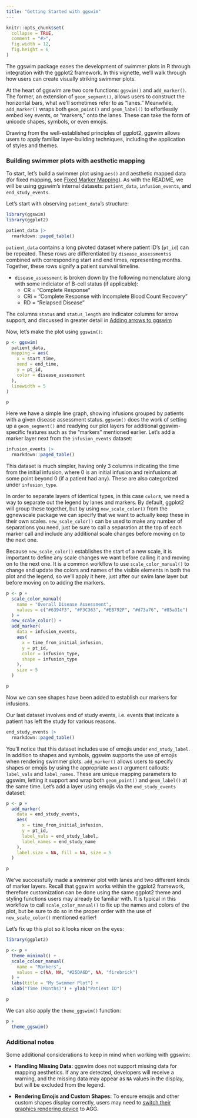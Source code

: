 ```yaml
---
title: "Getting Started with ggswim"
---
```


```r
knitr::opts_chunk$set(
  collapse = TRUE,
  comment = "#>",
  fig.width = 12,
  fig.height = 6
)
```

The ggswim package eases the development of swimmer plots in R through integration with the ggplot2 framework. In this vignette, we'll walk through how users can create visually striking swimmer plots.

At the heart of ggswim are two core functions: `ggswim()` and `add_marker()`. The former, an extension of `geom_segment()`, allows users to construct the horizontal bars, what we'll sometimes refer to as "lanes." Meanwhile, `add_marker()` wraps both `geom_point()` and `geom_label()` to effortlessly embed key events, or "markers," onto the lanes. These can take the form of unicode shapes, symbols, or even emojis.

Drawing from the well-established principles of ggplot2, ggswim allows users to apply familiar layer-building techniques, including the application of styles and themes.

### Building swimmer plots with aesthetic mapping

To start, let's build a swimmer plot using `aes()` and aesthetic mapped data (for fixed mapping, see [Fixed Marker Mapping](https://chop-cgtinformatics.github.io/ggswim/articles/fixed_markers.html)). As with the README, we will be using ggswim's internal datasets: `patient_data`, `infusion_events`, and `end_study_events`. 

Let's start with observing `patient_data`'s structure:

```r
library(ggswim)
library(ggplot2)

patient_data |>
  rmarkdown::paged_table()
```

`patient_data` contains a long pivoted dataset where patient ID's (`pt_id`) can be repeated. These rows are differentiated by `disease_assessments`s combined with corresponding start and end times, representing months. Together, these rows signify a patient survival timeline.

- `disease_assessment` is broken down by the following nomenclature along with some indiciator of B-cell status (if applicable):
   - CR = "Complete Response"
   - CRi = "Complete Response with Incomplete Blood Count Recovery"
   - RD = "Relapsed Disease"

The columns `status` and `status_length` are indicator columns for arrow support, and discussed in greater detail in [Adding arrows to ggswim](https://chop-cgtinformatics.github.io/ggswim/articles/add_arrows.html)

Now, let's make the plot using `ggswim()`:

```r
p <- ggswim(
  patient_data,
  mapping = aes(
    x = start_time,
    xend = end_time,
    y = pt_id,
    color = disease_assessment
  ),
  linewidth = 5
)

p
```

Here we have a simple line graph, showing infusions grouped by patients with a given disease assessment status. `ggswim()` does the work of setting up a `geom_segment()` and readying our plot layers for additional ggswim-specific features such as the "markers" mentioned earlier. Let's add a marker layer next from the `infusion_events` dataset:

```r
infusion_events |>
  rmarkdown::paged_table()
```

This dataset is much simpler, having only 3 columns indicating the time from the initial infusion, where 0 is an initial infusion and reinfusions at some point beyond 0 (if a patient had any). These are also categorized under `infusion_type`. 

In order to separate layers of identical types, in this case `color`s, we need a way to separate out the legend by lanes and markers. By default, ggplot2 will group these together, but by using `new_scale_color()` from the ggnewscale package we can specify that we want to actually keep these in their own scales. `new_scale_color()` can be used to make any number of separations you need, just be sure to call a separation at the top of each marker call and include any additional scale changes before moving on to the next one.

Because `new_scale_color()` establishes the start of a new scale, it is important to define any scale changes we want before calling it and moving on to the next one. It is a common workflow to use `scale_color_manual()` to change and update the colors and names of the visible elements in both the plot and the legend, so we'll apply it here, just after our swim lane layer but before moving on to adding the markers.

```r
p <- p +
  scale_color_manual(
    name = "Overall Disease Assessment",
    values = c("#6394F3", "#F3C363", "#EB792F", "#d73a76", "#85a31e")
  ) +
  new_scale_color() +
  add_marker(
    data = infusion_events,
    aes(
      x = time_from_initial_infusion,
      y = pt_id,
      color = infusion_type,
      shape = infusion_type
    ),
    size = 5
  )

p
```

Now we can see shapes have been added to establish our markers for infusions.

Our last dataset involves end of study events, i.e. events that indicate a patient has left the study for various reasons.

```r
end_study_events |>
  rmarkdown::paged_table()
```

You'll notice that this dataset includes use of emojis under `end_study_label`. In addition to shapes and symbols, ggswim supports the use of emojis when rendering swimmer plots. `add_marker()` allows users to specify shapes or emojis by using the appropriate `aes()` argument callouts: `label_vals` and `label_names`. These are unique mapping parameters to ggswim, letting it support and wrap both `geom_point()` and `geom_label()` at the same time. Let's add a layer using emojis via the `end_study_events` dataset:

```r
p <- p +
  add_marker(
    data = end_study_events,
    aes(
      x = time_from_initial_infusion,
      y = pt_id,
      label_vals = end_study_label,
      label_names = end_study_name
    ),
    label.size = NA, fill = NA, size = 5
  )

p
```

We've successfully made a swimmer plot with lanes and two different kinds of marker layers. Recall that ggswim works within the ggplot2 framework, therefore customization can be done using the same ggplot2 theme and styling functions users may already be familiar with. It is typical in this workflow to call `scale_color_manual()` to fix up the names and colors of the plot, but be sure to do so in the proper order with the use of `new_scale_color()` mentioned earlier!

Let's fix up this plot so it looks nicer on the eyes:

```r
library(ggplot2)

p <- p +
  theme_minimal() +
  scale_colour_manual(
    name = "Markers",
    values = c(NA, NA, "#25DA6D", NA, "firebrick")
  ) +
  labs(title = "My Swimmer Plot") +
  xlab("Time (Months)") + ylab("Patient ID")

p
```

We can also apply the `theme_ggswim()` function:

```r
p +
  theme_ggswim()
```

### Additional notes

Some additional considerations to keep in mind when working with ggswim:

- **Handling Missing Data:** ggswim does not support missing data for mapping aesthetics. If any are detected, developers will receive a warning, and the missing data may appear as `NA` values in the display, but will be excluded from the legend.

- **Rendering Emojis and Custom Shapes:** To ensure emojis and other custom shapes display correctly, users may need to [switch their graphics rendering device](https://support.posit.co/hc/en-us/articles/360017886674-Troubleshooting-RStudio-Rendering-Errors) to AGG.
